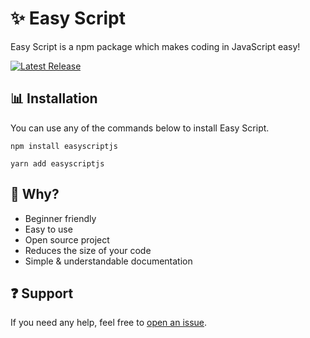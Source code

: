 # ✨ Easy Script
Easy Script is a npm package which makes coding in JavaScript easy!

[![Latest Release](https://img.shields.io/github/v/release/wdhdev/easyscript?style=for-the-badge)](https://github.com/wdhdev/EasyScript/releases/latest)

## 📊 Installation
You can use any of the commands below to install Easy Script.

```
npm install easyscriptjs
```

```
yarn add easyscriptjs
```

## 🤔 Why?
- Beginner friendly
- Easy to use
- Open source project
- Reduces the size of your code
- Simple & understandable documentation

## ❓ Support
If you need any help, feel free to [open an issue](https://github.com/wdhdev/EasyScript/issues/new/choose).
